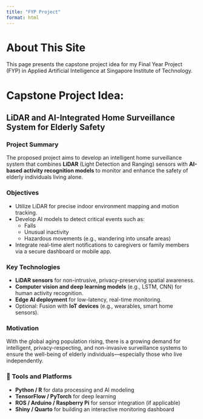 ```yaml
---
title: "FYP Project"
format: html
---
```


# About This Site

This page presents the capstone project idea for my Final Year Project (FYP) in Applied Artificial Intelligence at Singapore Institute of Technology.

# Capstone Project Idea:
## **LiDAR and AI-Integrated Home Surveillance System for Elderly Safety**

### Project Summary

The proposed project aims to develop an intelligent home surveillance system that combines **LiDAR** (Light Detection and Ranging) sensors with **AI-based activity recognition models** to monitor and enhance the safety of elderly individuals living alone.

### Objectives

- Utilize LiDAR for precise indoor environment mapping and motion tracking.
- Develop AI models to detect critical events such as:
  - Falls
  - Unusual inactivity
  - Hazardous movements (e.g., wandering into unsafe areas)
- Integrate real-time alert notifications to caregivers or family members via a secure dashboard or mobile app.

### Key Technologies

- **LiDAR sensors** for non-intrusive, privacy-preserving spatial awareness.
- **Computer vision and deep learning models** (e.g., LSTM, CNN) for human activity recognition.
- **Edge AI deployment** for low-latency, real-time monitoring.
- Optional: Fusion with **IoT devices** (e.g., wearables, smart home sensors).

### Motivation

With the global aging population rising, there is a growing demand for intelligent, privacy-respecting, and non-invasive surveillance systems to ensure the well-being of elderly individuals—especially those who live independently.

### 🔧 Tools and Platforms

- **Python / R** for data processing and AI modeling
- **TensorFlow / PyTorch** for deep learning
- **ROS / Arduino / Raspberry Pi** for sensor integration (if applicable)
- **Shiny / Quarto** for building an interactive monitoring dashboard

